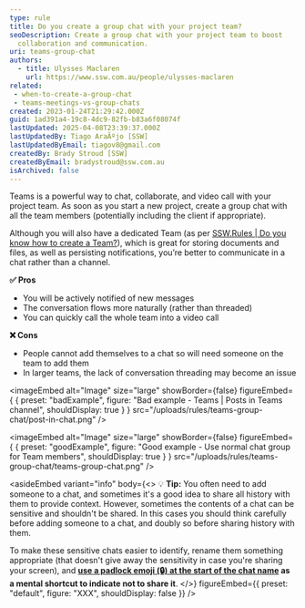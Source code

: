 ```yaml
---
type: rule
title: Do you create a group chat with your project team?
seoDescription: Create a group chat with your project team to boost
  collaboration and communication.
uri: teams-group-chat
authors:
  - title: Ulysses Maclaren
    url: https://www.ssw.com.au/people/ulysses-maclaren
related:
 - when-to-create-a-group-chat
 - teams-meetings-vs-group-chats
created: 2023-01-24T21:29:42.000Z
guid: 1ad391a4-19c8-4dc9-82fb-b83a6f08074f
lastUpdated: 2025-04-08T23:39:37.000Z
lastUpdatedBy: Tiago AraÃºjo [SSW]
lastUpdatedByEmail: tiagov8@gmail.com
createdBy: Brady Stroud [SSW]
createdByEmail: bradystroud@ssw.com.au
isArchived: false
---
```


Teams is a powerful way to chat, collaborate, and video call with your project team. As soon as you start a new project, create a group chat with all the team members (potentially including the client if appropriate).

Although you will also have a dedicated Team (as per [SSW.Rules | Do you know how to create a Team?](/create-a-team)), which is great for storing documents and files, as well as persisting notifications, you’re better to communicate in a chat rather than a channel.

**✅ Pros**

* You will be actively notified of new messages
* The conversation flows more naturally (rather than threaded)
* You can quickly call the whole team into a video call

**❌ Cons**

* People cannot add themselves to a chat so will need someone on the team to add them
* In larger teams, the lack of conversation threading may become an issue

<imageEmbed
  alt="Image"
  size="large"
  showBorder={false}
  figureEmbed={ {
    preset: "badExample",
    figure: "Bad example - Teams | Posts in Teams channel",
    shouldDisplay: true
  } }
  src="/uploads/rules/teams-group-chat/post-in-chat.png"
/>

<imageEmbed
  alt="Image"
  size="large"
  showBorder={false}
  figureEmbed={ {
    preset: "goodExample",
    figure: "Good example - Use normal chat group for Team members",
    shouldDisplay: true
  } }
  src="/uploads/rules/teams-group-chat/teams-group-chat.png"
/>

<asideEmbed
  variant="info"
  body={<>
    💡 **Tip:** You often need to add someone to a chat, and sometimes it's a good idea to share all history with them to provide context. However, sometimes the contents of a chat can be sensitive and shouldn't be shared. In this cases you should think carefully before adding someone to a chat, and doubly so before sharing history with them.

To make these sensitive chats easier to identify, rename them something appropriate (that doesn't give away the sensitivity in case you're sharing your screen), and **[use a padlock emoji (🔒) at the start of the chat name](/use-emojis) as a mental shortcut to indicate not to share it**.
  </>}
  figureEmbed={{
    preset: "default",
    figure: "XXX",
    shouldDisplay: false
  }}
/>
